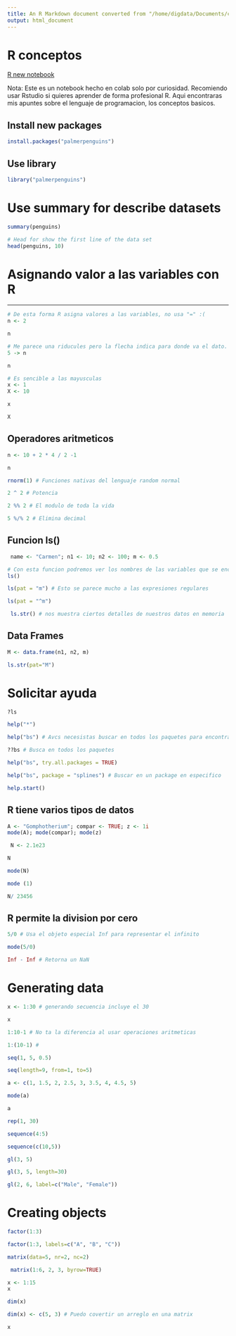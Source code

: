 ```yaml
---
title: An R Markdown document converted from "/home/digdata/Documents/code-all/coursera-courses/curso-r-data-analisis/r-course-google/new_r_colab.ipynb"
output: html_document
---
```


# R conceptos


[R new notebook](https://colab.research.google.com/notebook#create=true&language=r)

Nota: Este es un notebook hecho en colab solo por curiosidad. Recomiendo usar Rstudio si quieres aprender de forma profesional R. Aqui encontraras mis apuntes sobre el lenguaje de programacion, los conceptos basicos. 

## Install new packages

```r
install.packages("palmerpenguins")
```

## Use library

```r
library("palmerpenguins")
```

# Use summary for describe datasets

```r
summary(penguins)
```

```r
# Head for show the first line of the data set
head(penguins, 10)
```

# Asignando valor a las variables con R

---


```r
# De esta forma R asigna valores a las variables, no usa "=" :(
n <- 2
```

```r
n
```

```r
# Me parece una riducules pero la flecha indica para donde va el dato. ( No se cual es la inspiracion)
5 -> n
```

```r
n
```

```r
# Es sencible a las mayusculas
x <- 1
X <- 10
```

```r
x
```

```r
X
```

## Operadores aritmeticos

```r
n <- 10 + 2 * 4 / 2 -1
```

```r
n
```

```r
rnorm(1) # Funciones nativas del lenguaje random normal
```

```r
2 ^ 2 # Potencia
```

```r
2 %% 2 # El modulo de toda la vida
```

```r
5 %/% 2 # Elimina decimal
```

## Funcion ls() 

```r
 name <- "Carmen"; n1 <- 10; n2 <- 100; m <- 0.5
```

```r
# Con esta funcion podremos ver los nombres de las variables que se encuentra en memoria
ls()
```

```r
ls(pat = "m") # Esto se parece mucho a las expresiones regulares
```

```r
ls(pat = "^m")
```

```r
 ls.str() # nos muestra ciertos detalles de nuestros datos en memoria
```

## Data Frames

```r
M <- data.frame(n1, n2, m)
```

```r
ls.str(pat="M")
```

# Solicitar ayuda

```r
?ls
```

```r
help("*")
```

```r
help("bs") # Avcs necesistas buscar en todos los paquetes para encontrar ayuda
```

```r
??bs # Busca en todos los paquetes
```

```r
help("bs", try.all.packages = TRUE)
```

```r
help("bs", package = "splines") # Buscar en un package en especifico
```

```r
help.start()
```

## R tiene varios tipos de datos

```r
A <- "Gomphotherium"; compar <- TRUE; z <- 1i
mode(A); mode(compar); mode(z)
```

```r
 N <- 2.1e23
```

```r
N
```

```r
mode(N)
```

```r
mode (1)
```

```r
N/ 23456
```

## R permite la division por cero

```r
5/0 # Usa el objeto especial Inf para representar el infinito
```

```r
mode(5/0)
```

```r
Inf - Inf # Retorna un NaN
```

#  Generating data

```r
x <- 1:30 # generando secuencia incluye el 30
```

```r
x
```

```r
1:10-1 # No ta la diferencia al usar operaciones aritmeticas
```

```r
1:(10-1) # 
```

```r
seq(1, 5, 0.5)
```

```r
seq(length=9, from=1, to=5)
```

```r
a <- c(1, 1.5, 2, 2.5, 3, 3.5, 4, 4.5, 5)
```

```r
mode(a)
```

```r
a
```

```r
rep(1, 30)
```

```r
sequence(4:5)
```

```r
sequence(c(10,5))
```

```r
gl(3, 5)
```

```r
gl(3, 5, length=30)
```

```r
gl(2, 6, label=c("Male", "Female"))
```

# Creating objects

```r
factor(1:3)
```

```r
factor(1:3, labels=c("A", "B", "C"))
```

```r
matrix(data=5, nr=2, nc=2)
```

```r
 matrix(1:6, 2, 3, byrow=TRUE)
```

```r
x <- 1:15
x
```

```r
dim(x)
```

```r
dim(x) <- c(5, 3) # Puedo covertir un arreglo en una matrix
```

```r
x
```

